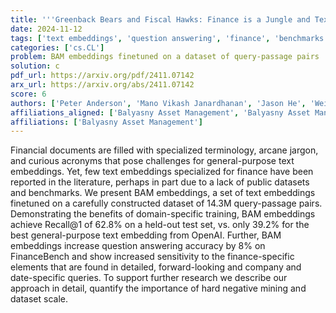 ```yaml
---
title: '''Greenback Bears and Fiscal Hawks: Finance is a Jungle and Text Embeddings Must Adapt'''
date: 2024-11-12
tags: ['text embeddings', 'question answering', 'finance', 'benchmarks', 'domain-specific training', 'public datasets', 'dataset scale', 'hard negative mining']
categories: ['cs.CL']
problem: BAM embeddings finetuned on a dataset of query-passage pairs
solution: c
pdf_url: https://arxiv.org/pdf/2411.07142
arx_url: https://arxiv.org/abs/2411.07142
score: 6
authors: ['Peter Anderson', 'Mano Vikash Janardhanan', 'Jason He', 'Wei Cheng', 'Charlie Flanagan']
affiliations_aligned: ['Balyasny Asset Management', 'Balyasny Asset Management', 'Balyasny Asset Management', 'Balyasny Asset Management', 'Balyasny Asset Management']
affiliations: ['Balyasny Asset Management']
---
```



Financial documents are filled with specialized terminology, arcane jargon, and curious acronyms that pose challenges for general-purpose text embeddings. Yet, few text embeddings specialized for finance have been reported in the literature, perhaps in part due to a lack of public datasets and benchmarks. We present BAM embeddings, a set of text embeddings finetuned on a carefully constructed dataset of 14.3M query-passage pairs. Demonstrating the benefits of domain-specific training, BAM embeddings achieve Recall@1 of 62.8% on a held-out test set, vs. only 39.2% for the best general-purpose text embedding from OpenAI. Further, BAM embeddings increase question answering accuracy by 8% on FinanceBench and show increased sensitivity to the finance-specific elements that are found in detailed, forward-looking and company and date-specific queries. To support further research we describe our approach in detail, quantify the importance of hard negative mining and dataset scale.